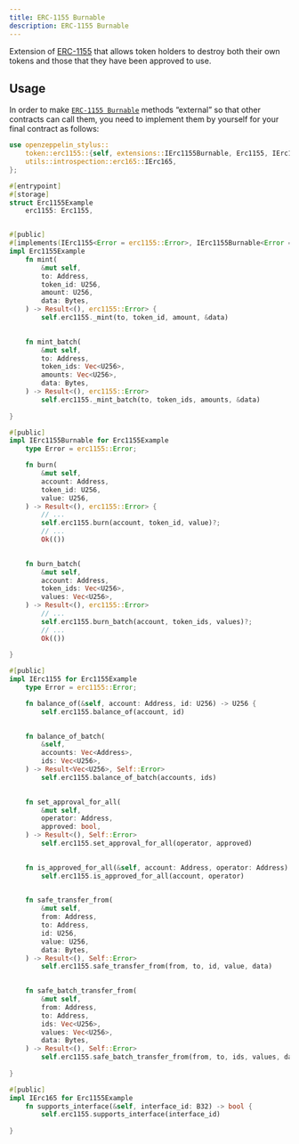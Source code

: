 ```yaml
---
title: ERC-1155 Burnable
description: ERC-1155 Burnable
---
```


Extension of [ERC-1155](erc1155.mdx) that allows token holders to destroy both their
own tokens and those that they have been approved to use.

## Usage

In order to make [`ERC-1155 Burnable`](https://docs.rs/openzeppelin-stylus/0.3.0-rc.1/openzeppelin_stylus/token/erc1155/extensions/burnable/index.html) methods “external” so that other contracts can call them, you need to implement them by yourself for your final contract as follows:

```rust
use openzeppelin_stylus::
    token::erc1155::{self, extensions::IErc1155Burnable, Erc1155, IErc1155,
    utils::introspection::erc165::IErc165,
};

#[entrypoint]
#[storage]
struct Erc1155Example 
    erc1155: Erc1155,


#[public]
#[implements(IErc1155<Error = erc1155::Error>, IErc1155Burnable<Error = erc1155::Error>, IErc165)]
impl Erc1155Example 
    fn mint(
        &mut self,
        to: Address,
        token_id: U256,
        amount: U256,
        data: Bytes,
    ) -> Result<(), erc1155::Error> {
        self.erc1155._mint(to, token_id, amount, &data)
    

    fn mint_batch(
        &mut self,
        to: Address,
        token_ids: Vec<U256>,
        amounts: Vec<U256>,
        data: Bytes,
    ) -> Result<(), erc1155::Error> 
        self.erc1155._mint_batch(to, token_ids, amounts, &data)
    
}

#[public]
impl IErc1155Burnable for Erc1155Example 
    type Error = erc1155::Error;

    fn burn(
        &mut self,
        account: Address,
        token_id: U256,
        value: U256,
    ) -> Result<(), erc1155::Error> {
        // ...
        self.erc1155.burn(account, token_id, value)?;
        // ...
        Ok(())
    

    fn burn_batch(
        &mut self,
        account: Address,
        token_ids: Vec<U256>,
        values: Vec<U256>,
    ) -> Result<(), erc1155::Error> 
        // ...
        self.erc1155.burn_batch(account, token_ids, values)?;
        // ...
        Ok(())
    
}

#[public]
impl IErc1155 for Erc1155Example 
    type Error = erc1155::Error;

    fn balance_of(&self, account: Address, id: U256) -> U256 {
        self.erc1155.balance_of(account, id)
    

    fn balance_of_batch(
        &self,
        accounts: Vec<Address>,
        ids: Vec<U256>,
    ) -> Result<Vec<U256>, Self::Error> 
        self.erc1155.balance_of_batch(accounts, ids)
    

    fn set_approval_for_all(
        &mut self,
        operator: Address,
        approved: bool,
    ) -> Result<(), Self::Error> 
        self.erc1155.set_approval_for_all(operator, approved)
    

    fn is_approved_for_all(&self, account: Address, operator: Address) -> bool 
        self.erc1155.is_approved_for_all(account, operator)
    

    fn safe_transfer_from(
        &mut self,
        from: Address,
        to: Address,
        id: U256,
        value: U256,
        data: Bytes,
    ) -> Result<(), Self::Error> 
        self.erc1155.safe_transfer_from(from, to, id, value, data)
    

    fn safe_batch_transfer_from(
        &mut self,
        from: Address,
        to: Address,
        ids: Vec<U256>,
        values: Vec<U256>,
        data: Bytes,
    ) -> Result<(), Self::Error> 
        self.erc1155.safe_batch_transfer_from(from, to, ids, values, data)
    
}

#[public]
impl IErc165 for Erc1155Example 
    fn supports_interface(&self, interface_id: B32) -> bool {
        self.erc1155.supports_interface(interface_id)
    
}
```
